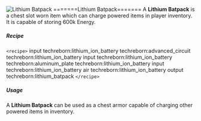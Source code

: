 ![Lithium Batpack](/mods/techreborn/lithium_batpack.png)
=======Lithium Batpack======= A **Lithium Batpack** is a chest slot
worn item which can charge powered items in player inventory. It is
capable of storing 600k Energy.

##### Recipe

`<recipe>` input techreborn:lithium_ion_battery
techreborn:advanced_circuit techreborn:lithium_ion_battery input
techreborn:lithium_ion_battery techreborn:aluminum_plate
techreborn:lithium_ion_battery input techreborn:lithium_ion_battery air
techreborn:lithium_ion_battery output techreborn:lithium_batpack
`</recipe>`

##### Usage

A **Lithium Batpack** can be used as a chest armor capable of
charging other powered items in inventory.
